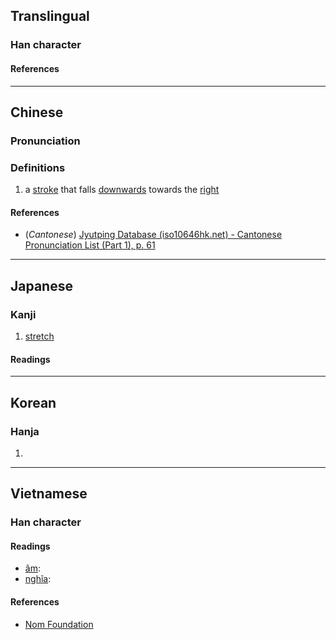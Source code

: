{{also|乁|ㄟ|へ|ヘ}}
{{character info}}

==Translingual==

===Han character===
{{Han char|rn=4|rad=丿|as=00|sn=1|var=1|four=|canj=MO,XMO}}

====References====
{{Han ref|kx=0081.070|dkj=00107|dj=0164.080|hdz=10042.090|uh=4E40}}

----

==Chinese==
{{zh-forms}}

===Pronunciation===
{{zh-pron
|m=fú
|c=fat1
|mc=y
|oc=
|ma=
|cat=
}}

===Definitions===
{{zh-hanzi}}

# a [[stroke]] that falls [[downwards]] towards the [[right]]

====References====
* (''Cantonese'') [http://www.iso10646hk.net/jp/document/download.jsp Jyutping Database (iso10646hk.net) - Cantonese Pronunciation List (Part 1), p. 61]

----

==Japanese==

===Kanji===
{{ja-kanji|grade=uc|rs=丿00}}

# [[stretch]]

====Readings====
{{ja-readings
|on=ふつ, ぶち
|kun=まがる
}}

----

==Korean==

===Hanja===
{{ko-hanja|불}}

# {{rfdef|ko|sort=丿00}}

----

==Vietnamese==

===Han character===
{{vi-readings|rs=丿00}}

====Readings====
* [[音読|âm]]: {{l|vi|phật}}
* [[意義|nghĩa]]: {{l|vi|căng ra}}

====References====
* [http://nomfoundation.org/common/nom_details.php?codepoint=4e40 Nom Foundation]